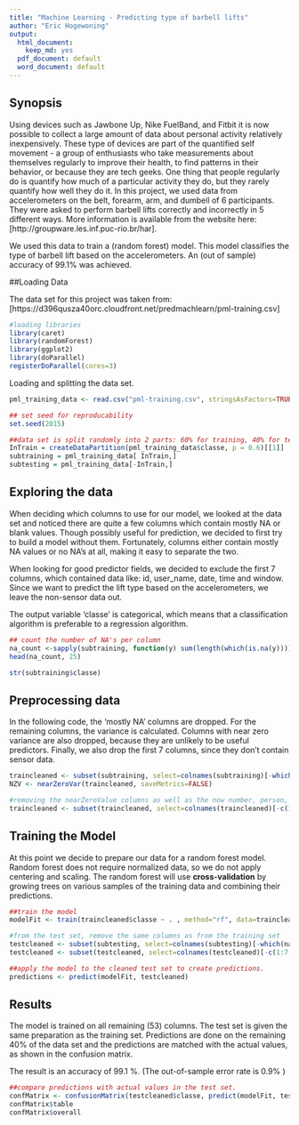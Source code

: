 ```yaml
---
title: "Machine Learning - Predicting type of barbell lifts"
author: "Eric Hogewoning"
output:
  html_document:
    keep_md: yes
  pdf_document: default
  word_document: default
---
```


## Synopsis
Using devices such as Jawbone Up, Nike FuelBand, and Fitbit it is now possible to collect a large amount of data about personal activity relatively inexpensively. These type of devices are part of the quantified self movement - a group of enthusiasts who take measurements about themselves regularly to improve their health, to find patterns in their behavior, or because they are tech geeks. One thing that people regularly do is quantify how much of a particular activity they do, but they rarely quantify how well they do it. 
In this project, we used data from accelerometers on the belt, forearm, arm, and dumbell of 6 participants. They were asked to perform barbell lifts correctly and incorrectly in 5 different ways. More information is available from the website here: [http://groupware.les.inf.puc-rio.br/har].

We used this data to train a (random forest) model. This model classifies the type of barbell lift based on the accelerometers. An (out of sample) accuracy of 99.1% was achieved.

##Loading Data

The data set for this project was taken from: [https://d396qusza40orc.cloudfront.net/predmachlearn/pml-training.csv]


```r
#loading libraries
library(caret)
library(randomForest)
library(ggplot2)
library(doParallel)
registerDoParallel(cores=3)
```

Loading and splitting the data set.

```r
pml_training_data <- read.csv("pml-training.csv", stringsAsFactors=TRUE)

## set seed for reproducability
set.seed(2015)

##data set is split randomly into 2 parts: 60% for training, 40% for testing.
InTrain = createDataPartition(pml_training_data$classe, p = 0.6)[[1]]
subtraining = pml_training_data[ InTrain,]
subtesting = pml_training_data[-InTrain,]
```


## Exploring the data

When deciding which columns to use for our model, we looked at the data set and noticed there are quite a few columns which contain mostly NA or blank values. Though possibly useful for prediction, we decided to first try to build a model without them. Fortunately, columns either contain mostly NA values or no NA's at all, making it easy to separate the two.

When looking for good predictor fields, we decided to exclude the first 7 columns, which contained data like: id, user_name, date, time and window. Since we want to predict the lift type based on the accelerometers, we leave the non-sensor data out.

The output variable 'classe' is categorical, which means that a classification algorithm is preferable to a regression algorithm.

```r
## count the number of NA's per column
na_count <-sapply(subtraining, function(y) sum(length(which(is.na(y)))))
head(na_count, 25)

str(subtraining$classe)
```

## Preprocessing data

In the following code, the 'mostly NA' columns are dropped. For the remaining columns, the variance is calculated. Columns with near zero variance are also dropped, because they are unlikely to be useful predictors.
Finally, we also drop the first 7 columns, since they don't contain sensor data.

```r
traincleaned <- subset(subtraining, select=colnames(subtraining)[-which(na_count > 0)])
NZV <- nearZeroVar(traincleaned, saveMetrics=FALSE)

#removing the nearZeroValue columns as well as the now number, person, date and time.
traincleaned <- subset(traincleaned, select=colnames(traincleaned)[-c(1:7,NZV)])

```

## Training the Model

At this point we decide to prepare our data for a random forest model. Random forest does not require normalized data, so we do not apply centering and scaling. The random forest will use **cross-validation** by growing trees on various samples of the training data and combining their predictions.

```r
##train the model
modelFit <- train(traincleaned$classe ~ . , method="rf", data=traincleaned)

#from the test set, remove the same columns as from the training set
testcleaned <- subset(subtesting, select=colnames(subtesting)[-which(na_count > 0)])
testcleaned <- subset(testcleaned, select=colnames(testcleaned)[-c(1:7,NZV)])

##apply the model to the cleaned test set to create predictions.
predictions <- predict(modelFit, testcleaned)
```

## Results

The model is trained on all remaining (53) columns. The test set is given the same preparation as the training set.
Predictions are done on the remaining 40% of the data set and the predictions are matched with the actual values, as shown in the confusion matrix. 

The result is an accuracy of 99.1 %. (The out-of-sample error rate is 0.9% )

```r

##compare predictions with actual values in the test set.
confMatrix <- confusionMatrix(testcleaned$classe, predict(modelFit, testcleaned))
confMatrix$table
confMatrix$overall
```
